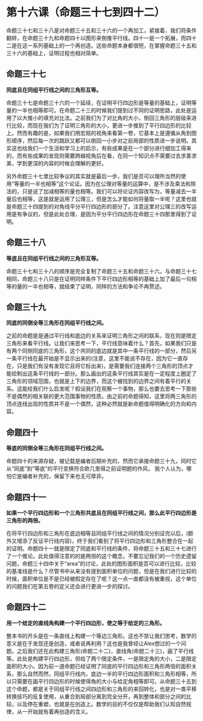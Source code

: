 # 第十六课（命题三十七到四十二）
命题三十七和三十八是对命题三十五和三十六的一个再加工，紧接着，我们将条件翻转，在命题三十九和命题四十以图形来倒推平行线。四十一是一个拓展，而四十二是在这一系列基础上的一个再创造。这些命题本身都很短，在掌握命题三十五和三十六的基础上，证明过程也相对简单。

## 命题三十七
**同底且在同组平行线之间的三角形互等。**

命题三十七是命题三十六的一个延续，在证明平行四边形是等量的基础上，证明等量的一半也相等即可。在命题二十三的时候我们提到过不同的证明思路，此处是运用了以大推小的填充对比法。之前我们为了对比角的大小，倒回三角形的层级来进行比较，而现在我们为了证明三角形的大小，更进一步推到了平行四边形的比较上。然而有趣的是，如果我们用宏观的视角来看第一卷，它基本上是遵循从角到图形顺序，然后每一次的跳跃又都可以倒回一小步对之前局部的性质进一步说明。其实这也给我们一个生活和学习上的启示，有些成果是在一个部分进行细加工得来的，而有些成果的发现则需要跨越视角后在看，在同一个知识点不需要过去求善求美，学到更深的内容的时候会理解的更好。

另外命题三十七里比较争议的其实就是最后一步，我们是否可以理所当然的使用“等量的一半也相等”这个论证。因为在公理对等量的运算中，是不涉及乘法和除法的，只是说了加减相等的量也相等。我们可以将论证内容改写为，等量减去一半量后也相等，这是就是运用了公理三，但是怎么才能如何将量取一半呢？这里也就是命题三十四提到的对角线平分平行四边形的部分了。注意这里对公理三的改写运用是有争议的，但是此处合理，是因为平分平行四边形在命题三十四那里得到了证明。

## 命题三十八
**等底且在同组平行线之间的三角形互等。**

命题三十七和三十八的顺序是完全复制了命题三十五和命题三十六。与命题三十七相同，命题三十八只是在证明同样条件下平行四边形相等的基础上加了最后一句相等的量的一半也相等，就结束了证明，同样的方法和争论不再赘述。

## 命题三十九
**同底的同侧全等三角形在同组平行线之间。**

之前的命题是是通过平行线和底边的关系来证明三角形之间的联系，现在则是限定三角形来看平行线。让我们来思考一下，平行线意味着什么？首先，如果我们只是有两个同侧同底的三角形，这个共同的底边就是其中一条平行线的一部分，然后另一条平行线在最开始是不显示出来的(注意，这里不能说不存在，因为它一直存在，只是我们有没有发现它且将它标出来)，是需要我们连接两个三角形的顶点才能绘制出这条平行线的一部分。那么画出的这条平行线其实是在一定程度上圈定了三角形的领域范围，也就是上下的边界，而这个被找到的边界之间有着平行的关系。这能给我们什么启发呢？假设我们在观察一个事物，那么也要去思考一下那些不是偶然的相关联的更大范围事物的性质。由之前的命题得知，这里将两三角形的顶点连线出现的性质并不是一个偶然，这种必然就是新命题值得明确化的方向和内容。

## 命题四十
**等底的同侧全等三角形在同组平行线之间。**

命题四十的来源存疑，被记载是编者后期补充的，然而它承接命题三十九，同时它从“同底”到“等底”的平行变换符合欧几里得之前证明题的作风， 我个人认为，哪怕它是编者补充的，保留下来也无可厚非。

## 命题四十一

**如果一个平行四边形和一个三角形共底且在同组平行线之间，那么此平行四边形是三角形的两倍。**

在将平行四边形和三角形在底边相等且同组平行线之间的情况分别证完以后，(额外又增添了反证平行线内容)，终于我们看到了将平行四边形和三角形整合在一起的证明。命题四十一就是限定了同底和平行线的条件，将命题三十五和三十七进行了一个推论。此处值得注意的的是两倍的这个概念，不要忘记我们的一个历史遗留问题，命题三十四中关于“area”的讨论，此处的图形面积是否可以进行比较，比较的基准线是什么？尽管书中从来没有提到面积单位的问题，但是在我们进行比较的时候，面积单位是不是已经被假定存在了呢？这一点一直都没有被重视，这个单位的问题我们在第五卷的定义还会进行更进一步的探讨。

## 命题四十二
**用一个给定的直线角构建一个平行四边形，使之等于给定的三角形。**

整本书的开头是在一条直线上构建一个等边三角形。这也不禁让我们思考，数学的意义是在于发现还是创造，或者说再利用？这也是我曾经让Alex想过的一个问题。之后我们还在此构建三角形(命题二十二)，直线角(命题二十三)，画了平行线等。此处是构建平行四边形，但给了两个限定条件，一是限定角的大小，二是限定面积的大小。因为前一道命题已经证明了同底的平行四边形和三角形两倍的面积关系，那么自然而然，同组平行线内，底边一半的平行四边形面积和三角形相等，所以只需要在画平行四边形的时候使得角的大小与给定角相等即可。从命题三十五到这个命题，都是关于同组平行线之间四边形和三角形的来回转化，也是对一类平移转换技巧的反复使用，从重合到局部分离到完全分开，再到整体和部分之间的比较，以及停在重塑，也就是在创造上。数学的目的不仅仅是帮助我们认知自然规律，从一开始就有着再创造的含义。
